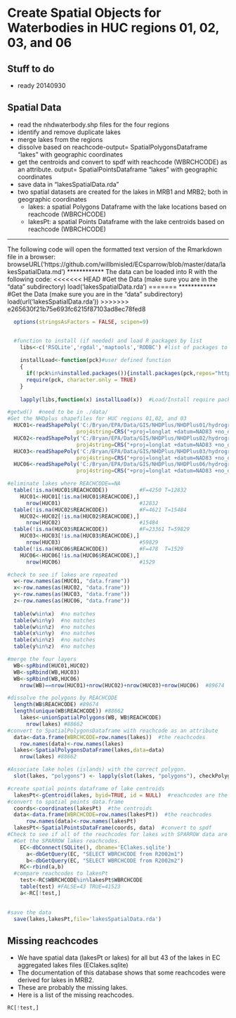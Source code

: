 Create Spatial Objects for Waterbodies in HUC regions 01, 02, 03, and 06
========================================================
Stuff to do 
-------------------------
* ready 20140930

<!---
use these command instead of the knit icon if you want the data and work loaded into the R workspace
First make sure you are in the data directory: 
  setwd('data')
  library(knitr)
  knit('lakesSpatialData.rmd')
  
-->


Spatial Data
-------------------------
* read the nhdwaterbody.shp files for the four regions
* identify and remove duplicate lakes
* merge lakes from the regions
* dissolve based on reachcode-output= SpatialPolygonsDataframe "lakes" with geographic coordinates
* get the centroids and convert to spdf with reachcode (WBRCHCODE) as an attribute. output= SpatialPointsDataframe "lakes" with geographic coordinates
* save data in "lakesSpatialData.rda"
* two spatial datasets are created for the lakes in MRB1 and MRB2; both in geographic coordinates
  * lakes: a spatial Polygons Dataframe with the lake locations based on reachcode (WBRCHCODE)
  * lakesPt: a spatial Points Dataframe with the lake centroids based on reachcode (WBRCHCODE)
  


************
The following code will open the formatted text version of the Rmarkdown file in a browser:
    browseURL('https://github.com/willbmisled/ECsparrow/blob/master/data/lakesSpatialData.md')
************
The data can be loaded into R with the following code:
<<<<<<< HEAD
  #Get the Data (make sure you are in the "data" subdirectory)
    load('lakesSpatialData.rda')
=======
************
  #Get the Data (make sure you are in the "data" subdirectory)
    load(url('lakesSpatialData.rda'))
>>>>>>> e265630f21b75e693fc6215f87103ad8ec78fed8

```r
  options(stringsAsFactors = FALSE, scipen=9) 


  #function to install (if needed) and load R packages by list
    libs<-c('RSQLite','rgdal','maptools','RODBC') #list of packages to load
  
    installLoad<-function(pck)#user defined function
    {
      if(!pck%in%installed.packages()){install.packages(pck,repos="http://rweb.quant.ku.edu/cran/")}
      require(pck, character.only = TRUE)
    }
  
    lapply(libs,function(x) installLoad(x))  #Load/Install require packages
```

```r
#getwd()  #need to be in ./data/
#Get the NHDplus shapefiles for HUC regions 01,02, and 03
  HUC01<-readShapePoly('C:/Bryan/EPA/Data/GIS/NHDPlus/NHDPlus01/hydrography/nhdwaterbody.shp',IDvar="COMID", 
                      proj4string=CRS("+proj=longlat +datum=NAD83 +no_defs +ellps=GRS80 +towgs84=0,0,06"))
  HUC02<-readShapePoly('C:/Bryan/EPA/Data/GIS/NHDPlus/NHDPlus02/hydrography/nhdwaterbody.shp',IDvar="COMID", 
                      proj4string=CRS("+proj=longlat +datum=NAD83 +no_defs +ellps=GRS80 +towgs84=0,0,06"))
  HUC03<-readShapePoly('C:/Bryan/EPA/Data/GIS/NHDPlus/NHDPlus03/hydrography/nhdwaterbody.shp',IDvar="COMID", 
                      proj4string=CRS("+proj=longlat +datum=NAD83 +no_defs +ellps=GRS80 +towgs84=0,0,06"))
  HUC06<-readShapePoly('C:/Bryan/EPA/Data/GIS/NHDPlus/NHDPlus06/hydrography/nhdwaterbody.shp',IDvar="COMID", 
                      proj4string=CRS("+proj=longlat +datum=NAD83 +no_defs +ellps=GRS80 +towgs84=0,0,06"))

#eliminate lakes where REACHCODE==NA
  table(!is.na(HUC01$REACHCODE))          #F=4250 T=12832
    HUC01<-HUC01[!is.na(HUC01$REACHCODE),]
      nrow(HUC01)                         #12832  
  table(!is.na(HUC02$REACHCODE))          #F=4621 T=15484
    HUC02<-HUC02[!is.na(HUC02$REACHCODE),]
      nrow(HUC02)                         #15484  
  table(!is.na(HUC03$REACHCODE))          #F=23361 T=59829 
    HUC03<-HUC03[!is.na(HUC03$REACHCODE),]
      nrow(HUC03)                         #59829  
  table(!is.na(HUC06$REACHCODE))          #F=478  T=1529 
    HUC06<-HUC06[!is.na(HUC06$REACHCODE),]
      nrow(HUC06)                         #1529  
```

```r
#check to see if lakes are repeated
  w<-row.names(as(HUC01, "data.frame"))
  x<-row.names(as(HUC02, "data.frame"))
  y<-row.names(as(HUC03, "data.frame"))
  z<-row.names(as(HUC06, "data.frame"))
  
  table(w%in%x)  #no matches
  table(w%in%y)  #no matches
  table(w%in%z)  #no matches
  table(x%in%y)  #no matches
  table(x%in%z)  #no matches
  table(y%in%z)  #no matches

#merge the four layers
  WB<-spRbind(HUC01,HUC02)
  WB<-spRbind(WB,HUC03)
  WB<-spRbind(WB,HUC06)
    nrow(WB)==nrow(HUC01)+nrow(HUC02)+nrow(HUC03)+nrow(HUC06)  #89674
```

```r
#dissolve the polygons by REACHCODE
  length(WB$REACHCODE) #89674
  length(unique(WB$REACHCODE)) #88662
    lakes<-unionSpatialPolygons(WB, WB$REACHCODE)
      nrow(lakes) #88662  
#convert to SpatialPolygonsDataframe with reachcode as an attribute
  data<-data.frame(WBRCHCODE=row.names(lakes))  #the reachcodes
    row.names(data)<-row.names(lakes)
  lakes<-SpatialPolygonsDataFrame(lakes,data=data)
    nrow(lakes) #88662 
```

```r
#Associate lake holes (islands) with the correct polygon. 
  slot(lakes, "polygons") <- lapply(slot(lakes, "polygons"), checkPolygonsHoles)
```

```r
#create spatial points dataframe of lake centroids
  lakesPt<-gCentroid(lakes, byid=TRUE, id = NULL)  #reachcodes are the row.names for the spatialpoints object
#convert to spatial points data.frame
  coords<-coordinates(lakesPt)  #the centroids
  data<-data.frame(WBRCHCODE=row.names(lakesPt))  #the reachcodes
      row.names(data)<-row.names(lakesPt)
  lakesPt<-SpatialPointsDataFrame(coords, data)  #convert to spdf
#Check to see if all of the reachcodes for lakes with SPARROW data are included.
  #Get the SPARROW lakes reachcodes.
    EC<-dbConnect(SQLite(), dbname='EClakes.sqlite')
      a<-dbGetQuery(EC, "SELECT WBRCHCODE from R2002m1") 
      b<-dbGetQuery(EC, "SELECT WBRCHCODE from R2002m2")
    RC<-rbind(a,b)
  #compare reachcodes to lakesPt
    test<-RC$WBRCHCODE%in%lakesPt$WBRCHCODE
    table(test) #FALSE=43 TRUE=41523
    a<-RC[!test,]
    

#save the data
  save(lakes,lakesPt,file='lakesSpatialData.rda')
```

Missing reachcodes 
-------------------------
* We have spatial data (lakesPt or lakes) for all but 43 of the lakes in EC aggregated lakes files (EClakes.sqlite)
* The documentation of this database shows that some reachcodes were derived for lakes in MRB2.  
* These are probably the missing lakes.
* Here is a list of the missing reachcodes.

```r
RC[!test,]
```
